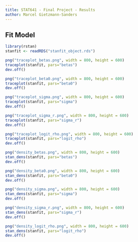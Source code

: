 ```yaml
---
title: STAT641 - Final Project - Results
author: Marcel Gietzmann-Sanders
---
```


## Fit Model

```r
library(rstan)
stanfit <- readRDS("stanfit_object.rds")
```

```r
png("traceplot_betas.png", width = 800, height = 600)
traceplot(stanfit, pars="betas")
dev.off()
```

```r
png("traceplot_beta0.png", width = 800, height = 600)
traceplot(stanfit, pars="beta0")
dev.off()
```

```r
png("traceplot_sigma.png", width = 800, height = 600)
traceplot(stanfit, pars="sigma")
dev.off()
```

```r
png("traceplot_sigma_r.png", width = 800, height = 600)
traceplot(stanfit, pars="sigma_r")
dev.off()
```

```r
png("traceplot_logit_rho.png", width = 800, height = 600)
traceplot(stanfit, pars="logit_rho")
dev.off()
```

```r
png("density_betas.png", width = 800, height = 600)
stan_dens(stanfit, pars="betas")
dev.off()
```

```r
png("density_beta0.png", width = 800, height = 600)
stan_dens(stanfit, pars="beta0")
dev.off()
```

```r
png("density_sigma.png", width = 800, height = 600)
stan_dens(stanfit, pars="sigma")
dev.off()
```

```r
png("density_sigma_r.png", width = 800, height = 600)
stan_dens(stanfit, pars="sigma_r")
dev.off()
```

```r
png("density_logit_rho.png", width = 800, height = 600)
stan_dens(stanfit, pars="logit_rho")
dev.off()
```

